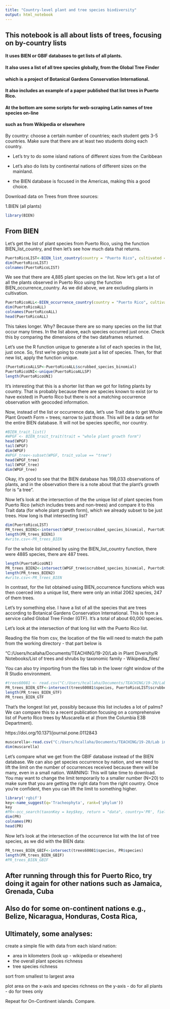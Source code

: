 ---
title: "Country-level plant and tree species biodiversity"
output: html_notebook
---

## This notebook is all about lists of trees, focusing on by-country lists
#### It uses BIEN or GBIF databases to get lists of all plants.
#### It also uses a list of all tree species globally, from the Global Tree Finder
#### which is a project of Botanical Gardens Conservation International. 
#### It also includes an example of a paper  published that list trees in Puerto Rico. 
#### At the bottom are some scripts for web-scraping Latin names of tree species on-line
#### such as from Wikipedia or elsewhere

By country: choose a certain number of countries; each student gets 3-5 countries. Make sure that there are at least two students doing each country. 

- Let's try to do some island nations of different sizes from the Caribbean

- Let's also do lists by continental nations of different sizes on the mainland. 

- the BIEN database is focused in the Americas, making this a good choice. 


Download data on Trees from three sources:

1.BIEN (all plants)


```{r}
library(BIEN)
```

## From BIEN 

Let's get the list of plant species from Puerto Rico, using the function BIEN_list_country, and then let's see how much data that returns.

```{r}
PuertoRicoLIST<-BIEN_list_country(country = "Puerto Rico", cultivated = F)
dim(PuertoRicoLIST)
colnames(PuertoRicoLIST)
```

We see that there are 4,885 plant species on the list. Now let's get a list of all the plants observed in Puerto Rico using the function BIEN_occurrence_country. As we did above, we are excluding plants in cultivation. 

```{r}
PuertoRicoALL<-BIEN_occurrence_country(country = "Puerto Rico", cultivated=F)
dim(PuertoRicoALL)
colnames(PuertoRicoALL)
head(PuertoRicoALL)
```

This takes longer. Why? Because there are so many species  on the list that occur many times. In the list above, each species occurred just once. Check this by comparing the dimensions of the two dataframes returned.  

Let's use the R function unique to generate a list of each species in the list, just once. So, first we're going to create just a list of species. Then, for that new list, apply the function unique. 

```{r}
(PuertoRicoALLSP<-PuertoRicoALL$scrubbed_species_binomial)
PuertoRicoUNI<-unique(PuertoRicoALLSP)
length(PuertoRicoUNI)
```


It's interesting that this is a shorter list than we got for listing plants by country. That is probably because there are species known to exist (or to have existed) in Puerto Rico but there is not a matching occurrence observation with geocoded information. 

Now, instead of the list or occurrence data, let's use Trait data to get Whole Plant Growth Form = trees; narrow to just those. This will be a data set for the entire BIEN database. It will not be species specific, nor country. 

```{r}
#BIEN_trait_list()
#WPGF <- BIEN_trait_trait(trait = "whole plant growth form")
head(WPGF)
tail(WPGF)
dim(WPGF)
#WPGF_tree<-subset(WPGF, trait_value == "tree")
head(WPGF_tree)
tail(WPGF_tree)
dim(WPGF_tree)

```

Okay, it's good to see that the BIEN database has 198,033 observations of plants, and in the observation there is a note about that the plant's growth for is "a tree".

Now let's look at the intersection of the the unique list of plant species from Puerto Rico (which includes trees and non-trees) and compare it to this Trait data (for whole plant growth form), which we already subset to be just trees. How long is that intersecting list? 


```{r}
dim(PuertoRicoLIST)
PR_trees_BIEN1<-intersect(WPGF_tree$scrubbed_species_binomial, PuertoRicoLIST$scrubbed_species_binomial)
length(PR_trees_BIEN1)
#write.csv<-PR_trees_BIEN
```
For the whole list obtained by using the BIEN_list_country function, there were 4885 species, there are 487 trees. 

```{r}
length(PuertoRicoUNI)
PR_trees_BIEN2<-intersect(WPGF_tree$scrubbed_species_binomial, PuertoRicoUNI)
length(PR_trees_BIEN2)
#write.csv<-PR_trees_BIEN
```

In contrast, for the list obtained using BIEN_occurrence functions which was then coerced into a unique list, there were only an initial 2062 species, 247 of them trees. 

Let's try something else. I have a list of all the species that are trees according to Botanical Gardens Conservation International. This is from a service called Global Tree Finder (GTF). It's a total of about 60,000 species. 

Let's look at the intersection of that long list with the Puerto Rico list.

Reading the file from csv, the location of the file will need to match the path from the working directory - that part below is 

"C:/Users/hcallaha/Documents/TEACHING/19-20/Lab in Plant Diversity/R Notebooks/List of trees and shrubs by taxonomic family - Wikipedia_files/

You can also try importing from the files tab in the lower right window of the R Studio environment. 

```{r}
#trees60081 <- read.csv("C:/Users/hcallaha/Documents/TEACHING/19-20/Lab in Plant Diversity/R Notebooks/List of trees and shrubs by taxonomic family - Wikipedia_files/trees60081.csv")
PR_trees_BIEN_GTF<-intersect(trees60081$species, PuertoRicoLIST$scrubbed_species_binomial)
length(PR_trees_BIEN_GTF)
PR_trees_BIEN_GTF
```


That's the longest list yet, possibly because this list includes a lot of palms? We can compare this to a recent publication focusing on a comprehensive list of Puerto Rico trees by Muscarella et al (from the Columbia E3B Department).

https://doi.org/10.1371/journal.pone.0112843

```{r}
muscarella<-read.csv("C:/Users/hcallaha/Documents/TEACHING/19-20/Lab in Plant Diversity/R Notebooks/List of trees and shrubs by taxonomic family - Wikipedia_files/Muscarella PR trees.csv")
dim(muscarella)
```


Let's compare what we get from the GBIF database instead of the BIEN database. We can also get species occurrence by nation, and we need to lift the limit on the number of occurrences received because there will be many, even in a small nation. WARNING: This will take time to download. You may want to change the limit temporarily to a smaller number (N=20) to make sure that you are getting the right data from the right country. Once you're confident, then you can lift the limit to something higher. 


```{r}
library('rgbif')
key<-name_suggest(q='Tracheophyta', rank=('phylum'))
key
#PR<-occ_search(taxonKey = key$key, return = "data", country='PR', fields = c("scientificName", "species"), limit = 200000)
dim(PR)           
colnames(PR)
head(PR)
```



Now let's look at the intersection of the occurrence list with the list of tree species, as we did with the BIEN data:

```{r}
PR_trees_BIEN_GBIF<-intersect(trees60081$species, PR$species)
length(PR_trees_BIEN_GBIF)
#PR_trees_BIEN_GBIF
```


## After running through this for Puerto Rico, try doing it again for other nations such as Jamaica, Grenada, Cuba


## Also do for some on-continent nations e.g., Belize, Nicaragua, Honduras, Costa Rica, 


## Ultimately, some analyses:

create a simple file with data from each island nation:

- area in kilometers (look up - wikipedia or elsewhere)
- the overall plant species richness 
- tree species richness 

sort from smallest to largest area

plot area on the x-axis and species richness on the y-axis
- do for all plants
- do for trees only


Repeat for On-Continent islands. Compare. 
